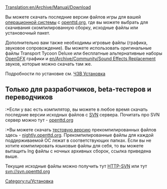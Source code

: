 [[Translation:en/Archive/Manual/Download]]
{{ru/Устарело}}

{{ru/Оглавление}}

Вы можете скачать последние версии файлов игры для вашей [[ru/Archive/Compilation and Ports/Операционная система|операционной системы]] с [http://www.openttd.org/download-stable openttd.org], где вы можете выбрать для скачивания скомпилированную сборку, исходные файлы или установочный пакет. 

Дополнительно вам также необходимы игровые файлы (графика, звуковое сопровождение). Вы можете использовать оригинальные файлы Transport Tycoon Deluxe или бесплатные альтернативные наборы [[ru/Archive/Community/OpenGFX Прочти меня|OpenGFX]] графики и [[en/Archive/Community/Sound Effects Replacement]] звуков, которые можно скачать там же.

Подробности по установке см. [[ru/Archive/Manual/ЧЗВ Установка|ЧЗВ Установка]]


== Только для разработчиков, beta-тестеров и переводчиков ==

:*Если у вас есть компилятор, вы можете в любое время скачать последние версии исходных файлов с [[ru/Development/Часто задаваемые вопросы разработчика|SVN]] сервера. Почитать про SVN сервер можно тут - [http://www.openttd.org/development openttd.org]

:*Вы можете скачать [[ru/Archive/Community/ЧЗВ выпуски OpenTTD|тестовую версию]] прекомпилированных файлов здесь - [http://nightly.openttd.org/ nightly.openttd.org].  Прекомпилированные файлы для каждой поддерживаемой ОС лежат в соответствующих папках.
Если вы не хотите компилировать языковые файлы для себя, то вы можете вытащить lng файлы с ночных архивных сборок, ссылка приведена выше.



Текущие исходные файлы можно получить тут [http://svn.openttd.org HTTP-SVN] или тут svn://svn.openttd.org

[[Category:ru/Установка]]